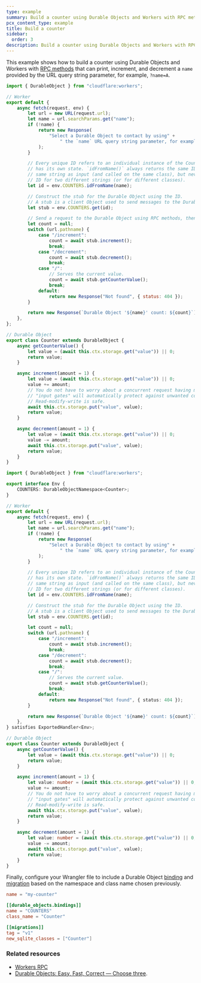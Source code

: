 ```yaml
---
type: example
summary: Build a counter using Durable Objects and Workers with RPC methods.
pcx_content_type: example
title: Build a counter
sidebar:
  order: 3
description: Build a counter using Durable Objects and Workers with RPC methods.
---
```



This example shows how to build a counter using Durable Objects and Workers with [RPC methods](/workers/runtime-apis/rpc) that can print, increment, and decrement a `name` provided by the URL query string parameter, for example, `?name=A`.

<Tabs> <TabItem label="JavaScript" icon="seti:javascript">

```js
import { DurableObject } from "cloudflare:workers";

// Worker
export default {
	async fetch(request, env) {
		let url = new URL(request.url);
		let name = url.searchParams.get("name");
		if (!name) {
			return new Response(
				"Select a Durable Object to contact by using" +
					" the `name` URL query string parameter, for example, ?name=A",
			);
		}

		// Every unique ID refers to an individual instance of the Counter class that
		// has its own state. `idFromName()` always returns the same ID when given the
		// same string as input (and called on the same class), but never the same
		// ID for two different strings (or for different classes).
		let id = env.COUNTERS.idFromName(name);

		// Construct the stub for the Durable Object using the ID.
		// A stub is a client Object used to send messages to the Durable Object.
		let stub = env.COUNTERS.get(id);

		// Send a request to the Durable Object using RPC methods, then await its response.
		let count = null;
		switch (url.pathname) {
			case "/increment":
				count = await stub.increment();
				break;
			case "/decrement":
				count = await stub.decrement();
				break;
			case "/":
				// Serves the current value.
				count = await stub.getCounterValue();
				break;
			default:
				return new Response("Not found", { status: 404 });
		}

		return new Response(`Durable Object '${name}' count: ${count}`);
	},
};

// Durable Object
export class Counter extends DurableObject {
	async getCounterValue() {
		let value = (await this.ctx.storage.get("value")) || 0;
		return value;
	}

	async increment(amount = 1) {
		let value = (await this.ctx.storage.get("value")) || 0;
		value += amount;
		// You do not have to worry about a concurrent request having modified the value in storage.
		// "input gates" will automatically protect against unwanted concurrency.
		// Read-modify-write is safe.
		await this.ctx.storage.put("value", value);
		return value;
	}

	async decrement(amount = 1) {
		let value = (await this.ctx.storage.get("value")) || 0;
		value -= amount;
		await this.ctx.storage.put("value", value);
		return value;
	}
}
```

</TabItem> <TabItem label="TypeScript" icon="seti:typescript">

```ts
import { DurableObject } from "cloudflare:workers";

export interface Env {
	COUNTERS: DurableObjectNamespace<Counter>;
}

// Worker
export default {
	async fetch(request, env) {
		let url = new URL(request.url);
		let name = url.searchParams.get("name");
		if (!name) {
			return new Response(
				"Select a Durable Object to contact by using" +
					" the `name` URL query string parameter, for example, ?name=A",
			);
		}

		// Every unique ID refers to an individual instance of the Counter class that
		// has its own state. `idFromName()` always returns the same ID when given the
		// same string as input (and called on the same class), but never the same
		// ID for two different strings (or for different classes).
		let id = env.COUNTERS.idFromName(name);

		// Construct the stub for the Durable Object using the ID.
		// A stub is a client Object used to send messages to the Durable Object.
		let stub = env.COUNTERS.get(id);

		let count = null;
		switch (url.pathname) {
			case "/increment":
				count = await stub.increment();
				break;
			case "/decrement":
				count = await stub.decrement();
				break;
			case "/":
				// Serves the current value.
				count = await stub.getCounterValue();
				break;
			default:
				return new Response("Not found", { status: 404 });
		}

		return new Response(`Durable Object '${name}' count: ${count}`);
	},
} satisfies ExportedHandler<Env>;

// Durable Object
export class Counter extends DurableObject {
	async getCounterValue() {
		let value = (await this.ctx.storage.get("value")) || 0;
		return value;
	}

	async increment(amount = 1) {
		let value: number = (await this.ctx.storage.get("value")) || 0;
		value += amount;
		// You do not have to worry about a concurrent request having modified the value in storage.
		// "input gates" will automatically protect against unwanted concurrency.
		// Read-modify-write is safe.
		await this.ctx.storage.put("value", value);
		return value;
	}

	async decrement(amount = 1) {
		let value: number = (await this.ctx.storage.get("value")) || 0;
		value -= amount;
		await this.ctx.storage.put("value", value);
		return value;
	}
}
```

</TabItem> </Tabs>

Finally, configure your Wrangler file to include a Durable Object [binding](/durable-objects/get-started/#4-configure-durable-object-bindings) and [migration](/durable-objects/reference/durable-objects-migrations/) based on the namespace and class name chosen previously.

<WranglerConfig>

```toml title="wrangler.toml"
name = "my-counter"

[[durable_objects.bindings]]
name = "COUNTERS"
class_name = "Counter"

[[migrations]]
tag = "v1"
new_sqlite_classes = ["Counter"]
```

</WranglerConfig>

### Related resources

- [Workers RPC](/workers/runtime-apis/rpc/)
- [Durable Objects: Easy, Fast, Correct — Choose three](https://blog.cloudflare.com/durable-objects-easy-fast-correct-choose-three/).
